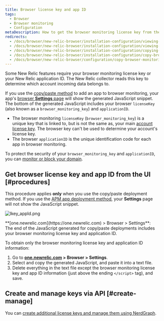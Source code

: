```yaml
---
title: Browser license key and app ID
tags:
  - Browser
  - Browser monitoring
  - Configuration
metaDescription: How to get the browser monitoring license key from the UI.
redirects:
  - /docs/browser/new-relic-browser/installation-configuration/viewing-your-browsers-license-key-app-id
  - /docs/browser/new-relic-browser/installation-configuration/viewing-your-browser-apps-license-key-app-id
  - /docs/browser/new-relic-browser/installation-configuration/copying-your-browser-monitoring-license-key-app-id
  - /docs/browser/new-relic-browser/installation-configuration/copy-browser-monitoring-license-key-app-id
  - /docs/browser/new-relic-browser/configuration/copy-browser-monitoring-license-key-app-id
---
```



Some New Relic features require your browser monitoring license key or your New Relic application ID. The New Relic collector reads this key to determine which account incoming data belongs to.

If you use the [copy/paste method](/docs/browser/new-relic-browser/installation-configuration/adding-apps-new-relic-browser#copy-paste-app) to add an app to browser monitoring, your app's [browser **Settings** page](/docs/browser/new-relic-browser/installation-configuration/browser-settings-ui-options-browser-monitoring) will show the generated JavaScript snippet. The bottom of the generated JavaScript includes your browser `licenseKey` (also known as a `browser_monitoring_key`) and `applicationID`.

* The browser monitoring `licenseKey` (`browser_monitoring_key`) is a unique key that is linked to, but is not the same as, your main [account license key](/docs/accounts/accounts-billing/account-setup/new-relic-license-key/). The browser key can't be used to determine your account's license key.
* The browser `applicationID` is the unique identification code for each app in browser monitoring.

To protect the security of your `browser_monitoring_key` and `applicationID`, you can [monitor or block your domain](/docs/browser/new-relic-browser/installation-configuration/monitor-or-block-specific-domains).

## Get browser license key and app ID from the UI [#procedures]

This procedure applies **only** when you use the copy/paste deployment method. If you use the [APM app deployment method](/docs/browser/new-relic-browser/installation-configuration/adding-apps-new-relic-browser), your **Settings** page will not show the JavaScript snippet.

<img
  title="lkey_appId.png"
  alt="lkey_appId.png"
  src={browserLicenseKeyAppId}
/>

<figcaption>
  **[one.newrelic.com](https://one.newrelic.com) > Browser > Settings**: The end of the JavaScript generated for copy/paste deployments includes your browser monitoring license key and application ID.
</figcaption>

To obtain only the browser monitoring license key and application ID information:

1. Go to **[one.newrelic.com](https://one.newrelic.com) > Browser > Settings**.
2. Select and copy the generated JavaScript, and paste it into a text file.
3. Delete everything in the text file except the browser monitoring license key and app ID information (just above the ending `</script>` tag), and save.

## Create and manage keys via API [#create-manage]

You can [create additional license keys and manage them using NerdGraph](/docs/apis/nerdgraph/examples/use-nerdgraph-manage-license-keys-personal-api-keys).
